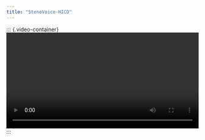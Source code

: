 ```yaml
---
title: "StenoVoice-HICD"
---
```


::: {.video-container}
<video width="100%" controls>
  <source src="videos/your-video.mp4" type="video/mp4">
  Your browser does not support the video tag.
</video>
:::
